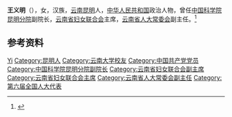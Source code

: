 '''王义明'''（{{bd|1943年|10月|}}），女，汉族，[[云南|云南]][[昆明|昆明]]人，[[中华人民共和国|中华人民共和国]]政治人物，曾任[[中国科学院昆明分院|中国科学院昆明分院]]副院长，[[云南省妇女联合会|云南省妇女联合会]]主席，[[云南省人大常委会|云南省人大常委会]]副主任。<ref>{{Cite book|title=中华人民共和国职官志|author=何虎生, 李耀东, 向常福主编|publisher=中国社会出版社|year=2003|isbn=9787800883934|location=北京|pages=}}</ref>

== 参考资料 ==
{{reflist}}

{{中国人物小作品}}

{{Authority control}}
{{DEFAULTSORT:Wang王}}
[[Category:王姓|Yi]]
[[Category:昆明人|Category:昆明人]]
[[Category:云南大学校友|Category:云南大学校友]]
[[Category:中国共产党党员|Category:中国共产党党员]]
[[Category:中国科学院昆明分院副院长|Category:中国科学院昆明分院副院长]]
[[Category:云南省妇女联合会副主席|Category:云南省妇女联合会副主席]]
[[Category:云南省妇女联合会主席|Category:云南省妇女联合会主席]]
[[Category:云南省人大常委会副主任|Category:云南省人大常委会副主任]]
[[Category:第六届全国人大代表|Category:第六届全国人大代表]]